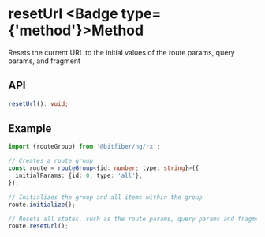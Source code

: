 
# resetUrl <Badge type={'method'}>Method</Badge>

Resets the current URL to the initial values of the route params, query params, and fragment

## API

```ts copy
resetUrl(): void;
```

## Example

```ts copy
import {routeGroup} from '@bitfiber/ng/rx';

// Creates a route group
const route = routeGroup<{id: number; type: string}>({
  initialParams: {id: 0, type: 'all'},
});

// Initializes the group and all items within the group
route.initialize();

// Resets all states, such as the route params, query params and fragment to their initial values
route.resetUrl();
```
